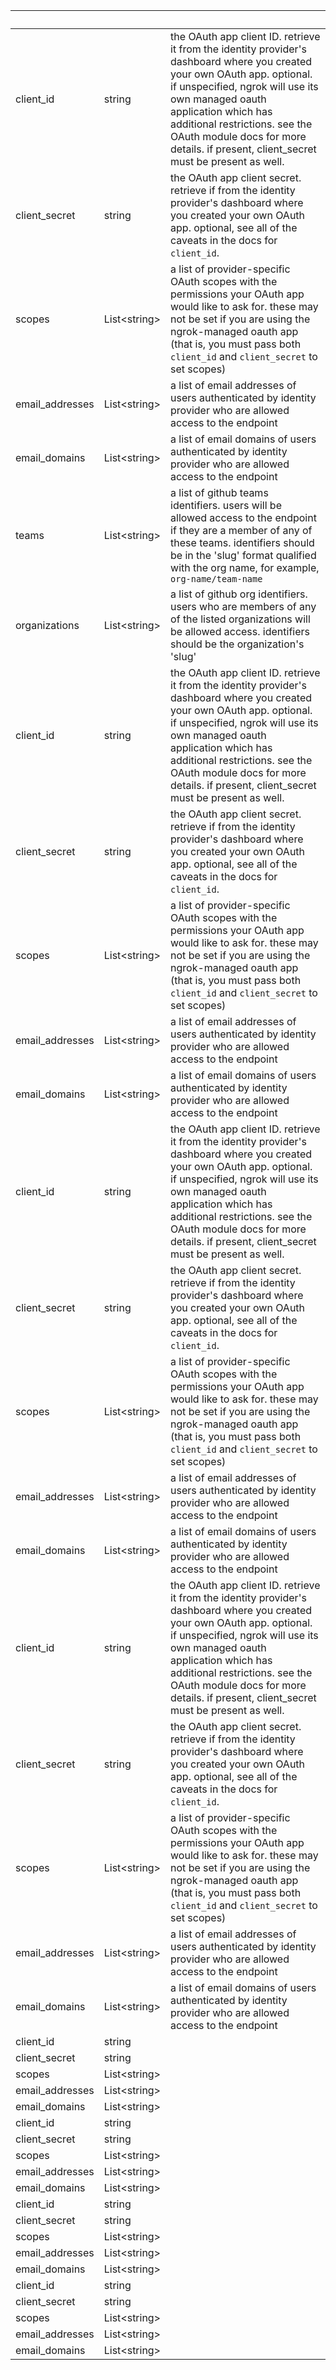 
| &nbsp;          | &nbsp;             | &nbsp;                                                                                                                                                                                                                                                                                                                         |
| --------------- | ------------------ | ------------------------------------------------------------------------------------------------------------------------------------------------------------------------------------------------------------------------------------------------------------------------------------------------------------------------------ |
| client_id       | string             | the OAuth app client ID. retrieve it from the identity provider's dashboard where you created your own OAuth app. optional. if unspecified, ngrok will use its own managed oauth application which has additional restrictions. see the OAuth module docs for more details. if present, client_secret must be present as well. |
| client_secret   | string             | the OAuth app client secret. retrieve if from the identity provider's dashboard where you created your own OAuth app. optional, see all of the caveats in the docs for `client_id`.                                                                                                                                            |
| scopes          | List&lt;string&gt; | a list of provider-specific OAuth scopes with the permissions your OAuth app would like to ask for. these may not be set if you are using the ngrok-managed oauth app (that is, you must pass both `client_id` and `client_secret` to set scopes)                                                                                  |
| email_addresses | List&lt;string&gt; | a list of email addresses of users authenticated by identity provider who are allowed access to the endpoint                                                                                                                                                                                                                   |
| email_domains   | List&lt;string&gt; | a list of email domains of users authenticated by identity provider who are allowed access to the endpoint                                                                                                                                                                                                                     |
| teams           | List&lt;string&gt; | a list of github teams identifiers. users will be allowed access to the endpoint if they are a member of any of these teams. identifiers should be in the 'slug' format qualified with the org name, for example, `org-name/team-name`                                                                                                 |
| organizations   | List&lt;string&gt; | a list of github org identifiers. users who are members of any of the listed organizations will be allowed access. identifiers should be the organization's 'slug'                                                                                                                                                             |
| client_id       | string             | the OAuth app client ID. retrieve it from the identity provider's dashboard where you created your own OAuth app. optional. if unspecified, ngrok will use its own managed oauth application which has additional restrictions. see the OAuth module docs for more details. if present, client_secret must be present as well. |
| client_secret   | string             | the OAuth app client secret. retrieve if from the identity provider's dashboard where you created your own OAuth app. optional, see all of the caveats in the docs for `client_id`.                                                                                                                                            |
| scopes          | List&lt;string&gt; | a list of provider-specific OAuth scopes with the permissions your OAuth app would like to ask for. these may not be set if you are using the ngrok-managed oauth app (that is, you must pass both `client_id` and `client_secret` to set scopes)                                                                                  |
| email_addresses | List&lt;string&gt; | a list of email addresses of users authenticated by identity provider who are allowed access to the endpoint                                                                                                                                                                                                                   |
| email_domains   | List&lt;string&gt; | a list of email domains of users authenticated by identity provider who are allowed access to the endpoint                                                                                                                                                                                                                     |
| client_id       | string             | the OAuth app client ID. retrieve it from the identity provider's dashboard where you created your own OAuth app. optional. if unspecified, ngrok will use its own managed oauth application which has additional restrictions. see the OAuth module docs for more details. if present, client_secret must be present as well. |
| client_secret   | string             | the OAuth app client secret. retrieve if from the identity provider's dashboard where you created your own OAuth app. optional, see all of the caveats in the docs for `client_id`.                                                                                                                                            |
| scopes          | List&lt;string&gt; | a list of provider-specific OAuth scopes with the permissions your OAuth app would like to ask for. these may not be set if you are using the ngrok-managed oauth app (that is, you must pass both `client_id` and `client_secret` to set scopes)                                                                                  |
| email_addresses | List&lt;string&gt; | a list of email addresses of users authenticated by identity provider who are allowed access to the endpoint                                                                                                                                                                                                                   |
| email_domains   | List&lt;string&gt; | a list of email domains of users authenticated by identity provider who are allowed access to the endpoint                                                                                                                                                                                                                     |
| client_id       | string             | the OAuth app client ID. retrieve it from the identity provider's dashboard where you created your own OAuth app. optional. if unspecified, ngrok will use its own managed oauth application which has additional restrictions. see the OAuth module docs for more details. if present, client_secret must be present as well. |
| client_secret   | string             | the OAuth app client secret. retrieve if from the identity provider's dashboard where you created your own OAuth app. optional, see all of the caveats in the docs for `client_id`.                                                                                                                                            |
| scopes          | List&lt;string&gt; | a list of provider-specific OAuth scopes with the permissions your OAuth app would like to ask for. these may not be set if you are using the ngrok-managed oauth app (that is, you must pass both `client_id` and `client_secret` to set scopes)                                                                                  |
| email_addresses | List&lt;string&gt; | a list of email addresses of users authenticated by identity provider who are allowed access to the endpoint                                                                                                                                                                                                                   |
| email_domains   | List&lt;string&gt; | a list of email domains of users authenticated by identity provider who are allowed access to the endpoint                                                                                                                                                                                                                     |
| client_id       | string             |                                                                                                                                                                                                                                                                                                                                |
| client_secret   | string             |                                                                                                                                                                                                                                                                                                                                |
| scopes          | List&lt;string&gt; |                                                                                                                                                                                                                                                                                                                                |
| email_addresses | List&lt;string&gt; |                                                                                                                                                                                                                                                                                                                                |
| email_domains   | List&lt;string&gt; |                                                                                                                                                                                                                                                                                                                                |
| client_id       | string             |                                                                                                                                                                                                                                                                                                                                |
| client_secret   | string             |                                                                                                                                                                                                                                                                                                                                |
| scopes          | List&lt;string&gt; |                                                                                                                                                                                                                                                                                                                                |
| email_addresses | List&lt;string&gt; |                                                                                                                                                                                                                                                                                                                                |
| email_domains   | List&lt;string&gt; |                                                                                                                                                                                                                                                                                                                                |
| client_id       | string             |                                                                                                                                                                                                                                                                                                                                |
| client_secret   | string             |                                                                                                                                                                                                                                                                                                                                |
| scopes          | List&lt;string&gt; |                                                                                                                                                                                                                                                                                                                                |
| email_addresses | List&lt;string&gt; |                                                                                                                                                                                                                                                                                                                                |
| email_domains   | List&lt;string&gt; |                                                                                                                                                                                                                                                                                                                                |
| client_id       | string             |                                                                                                                                                                                                                                                                                                                                |
| client_secret   | string             |                                                                                                                                                                                                                                                                                                                                |
| scopes          | List&lt;string&gt; |                                                                                                                                                                                                                                                                                                                                |
| email_addresses | List&lt;string&gt; |                                                                                                                                                                                                                                                                                                                                |
| email_domains   | List&lt;string&gt; |                                                                                                                                                                                                                                                                                                                                |
